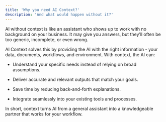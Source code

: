 ```yaml
---
title: 'Why you need AI Context?'
description: 'And what would happen without it?'
---
```


AI without context is like an assistant who shows up to work with no background on your business. It may give you answers, but they’ll often be too generic, incomplete, or even wrong.

AI Context solves this by providing the AI with the right information - your data, documents, workflows, and environment. With context, the AI can:

- Understand your specific needs instead of relying on broad assumptions.

- Deliver accurate and relevant outputs that match your goals.

- Save time by reducing back-and-forth explanations.

- Integrate seamlessly into your existing tools and processes.

In short, context turns AI from a general assistant into a knowledgeable partner that works for your workflow.